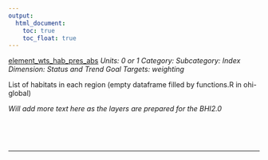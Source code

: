 ```yaml
---
output:
  html_document:
    toc: true
    toc_float: true
---
```


[element_wts_hab_pres_abs](https://github.com/OHI-Science/bhi/blob/master/baltic/layers/element_wts_hab_pres_abs_gl2018.csv)
*Units: 0 or 1*
*Category:*
*Subcategory:*
*Index Dimension: Status and Trend*
*Goal Targets: weighting*

List of habitats in each region (empty dataframe filled by functions.R in ohi-global)

*Will add more text here as the layers are prepared for the BHI2.0*

<br>



<br>

--- 
